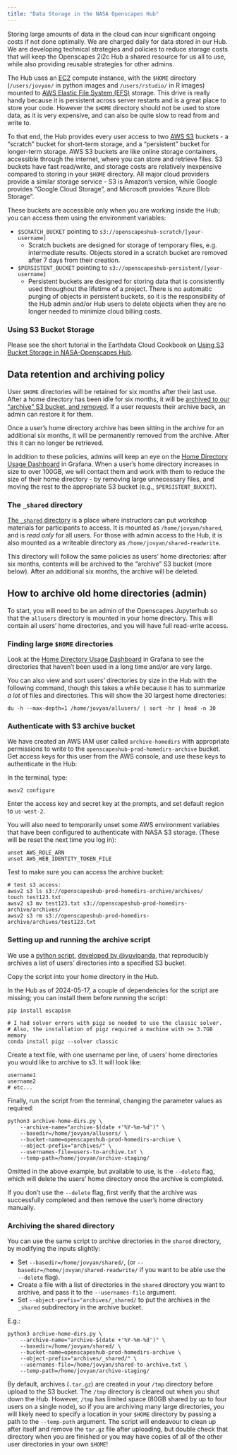 ```yaml
---
title: "Data Storage in the NASA Openscapes Hub"
---
```


Storing large amounts of data in the cloud can incur significant ongoing costs if not done optimally. We are charged daily for data stored in our Hub. We are developing technical strategies and policies to reduce storage costs that will keep the Openscapes 2i2c Hub a shared resource for us all to use, while also providing reusable strategies for other admins.

The Hub uses an [EC2](https://aws.amazon.com/ec2/) compute instance, with the
`$HOME` directory (`/users/jovyan/` in python images and `/users/rstudio/` in R
images) mounted to [AWS Elastic File System (EFS)](https://aws.amazon.com/efs/)
storage. This drive is really handy because it is persistent across server
restarts and is a great place to store your code. However the `$HOME` directory
should not be used to store data, as it is very expensive, and can also be quite
slow to read from and write to. 

To that end, the Hub provides every user access to two [AWS
S3](https://aws.amazon.com/s3/) buckets - a "scratch" bucket for short-term
storage, and a "persistent" bucket for longer-term storage. AWS S3 buckets are
like online storage containers, accessible through the internet, where you can
store and retrieve files. S3 buckets have fast read/write, and storage costs are
relatively inexpensive compared to storing in your `$HOME` directory. All major
cloud providers provide a similar storage service - S3 is Amazon's version, while 
Google provides "Google Cloud Storage", and Microsoft provides "Azure Blob Storage".

These buckets are accessible only when you are working inside the Hub; you can
access them using the environment variables:

- `$SCRATCH_BUCKET` pointing to `s3://openscapeshub-scratch/[your-username]`
    - Scratch buckets are designed for storage of temporary files, e.g.
      intermediate results. Objects stored in a scratch bucket are removed after
      7 days from their creation.
- `$PERSISTENT_BUCKET` pointing to `s3://openscapeshub-persistent/[your-username]`
    - Persistent buckets are designed for storing data that is consistently used
      throughout the lifetime of a project. There is no automatic purging of
      objects in persistent buckets, so it is the responsibility of the Hub
      admin and/or Hub users to delete objects when they are no longer needed to
      minimize cloud billing costs.

### Using S3 Bucket Storage 

Please see the short tutorial in the Earthdata Cloud Cookbook on 
[Using S3 Bucket Storage in NASA-Openscapes Hub](/how-tos/using-s3-storage.html).

## Data retention and archiving policy

User `$HOME` directories will be retained for six months after their last use.
After a home directory has been idle for six months, it will be [archived to our
"archive" S3 bucket, and removed](#how-to-archive-old-home-directories). If a
user requests their archive back, an admin can restore it for them.

Once a user's home directory archive has been sitting in the archive for an 
additional six months, it will be permanently removed from the archive. After
this it can no longer be retrieved. <!-- TODO make this automatic policy in S3 console -->

In addition to these policies, admins will keep an eye on the 
[Home Directory Usage Dashboard](https://grafana.openscapes.2i2c.cloud/d/bd232539-52d0-4435-8a62-fe637dc822be/home-directory-usage-dashboard?orgId=1)
in Grafana. When a user's home directory increases in size to over 100GB, we
will contact them and work with them to reduce the size of their home directory
- by removing large unnecessary files, and moving the rest to the appropriate S3
bucket (e.g., `$PERSISTENT_BUCKET`).

### The `_shared` directory

[The `_shared` directory](https://infrastructure.2i2c.org/topic/infrastructure/storage-layer/#shared-directories) 
is a place where instructors can put workshop materials
for participants to access. It is mounted as `/home/jovyan/shared`, and is _read
only_ for all users. For those with admin access to the Hub, it is also mounted
as a writeable directory as `/home/jovyan/shared-readwrite`.

This directory will follow the same policies as users' home directories: after 
six months, contents will be archived to the "archive" S3 bucket (more below). 
After an additional six months, the archive will be deleted.

## How to archive old home directories (admin)

To start, you will need to be an admin of the Openscapes Jupyterhub so that
the `allusers` directory is mounted in your home directory. This will contain
all users' home directories, and you will have full read-write access.

### Finding large `$HOME` directories

Look at the [Home Directory Usage
Dashboard](https://grafana.openscapes.2i2c.cloud/d/bd232539-52d0-4435-8a62-fe637dc822be/home-directory-usage-dashboard?orgId=1)
in Grafana to see the directories that haven't been used in a long time and/or
are very large.

You can also view and sort users' directories by size in the Hub with the 
following command, though this takes a while because it has to summarize _a lot_ 
of files and directories. This will show the 30 largest home directories:

```
du -h --max-depth=1 /home/jovyan/allusers/ | sort -hr | head -n 30
```

### Authenticate with S3 archive bucket

We have created an AWS IAM user called `archive-homedirs` with appropriate 
permissions to write to the `openscapeshub-prod-homedirs-archive` bucket. 
Get access keys for this user from the AWS console, and use these keys to 
authenticate in the Hub:

In the terminal, type: 

```
awsv2 configure
```

Enter the access key and secret key at the prompts, and set default region to 
`us-west-2`.

You will also need to temporarily unset some AWS environment variables that have 
been configured to authenticate with NASA S3 storage. (These will be reset the next 
time you log in):

```
unset AWS_ROLE_ARN
unset AWS_WEB_IDENTITY_TOKEN_FILE
```

Test to make sure you can access the archive bucket:

```
# test s3 access:
awsv2 s3 ls s3://openscapeshub-prod-homedirs-archive/archives/
touch test123.txt
awsv2 s3 mv test123.txt s3://openscapeshub-prod-homedirs-archive/archives/
awsv2 s3 rm s3://openscapeshub-prod-homedirs-archive/archives/test123.txt
```

### Setting up and running the archive script

We use a [python script](https://github.com/NASA-Openscapes/2i2cAccessPolicies/blob/main/scripts/archive-home-dirs.py), [developed by
@yuvipanda](https://github.com/2i2c-org/features/issues/32), that reproducibly
archives a list of users' directories into a specified S3 bucket.

Copy the script into your home directory in the Hub.

In the Hub as of 2024-05-17, a couple of dependencies for the script are
missing; you can install them before running the script:

```
pip install escapism

# I had solver errors with pigz so needed to use the classic solver. 
# Also, the installation of pigz required a machine with >= 3.7GB memory
conda install pigz --solver classic
```

Create a text file, with one username per line, of users' home directories you
would like to archive to s3. It will look like:

```
username1
username2
# etc...
```

Finally, run the script from the terminal, changing the parameter values as required:

```
python3 archive-home-dirs.py \
    --archive-name="archive-$(date +'%Y-%m-%d')" \
    --basedir=/home/jovyan/allusers/ \
    --bucket-name=openscapeshub-prod-homedirs-archive \
    --object-prefix="archives/" \
    --usernames-file=users-to-archive.txt \
    --temp-path=/home/jovyan/archive-staging/
```

Omitted in the above example, but available to use, is the `--delete` flag, 
which will delete the users' home directory once the archive is completed.

If you don't use the `--delete` flag, first verify that the archive was successfully
completed and then remove the user's home directory manually.

### Archiving the shared directory

You can use the same script to archive directories in the `shared` directory, by modifying 
the inputs slightly:

- Set `--basedir=/home/jovyan/shared/`, (or `--basedir=/home/jovyan/shared-readwrite/`
  if you want to be able use the `--delete` flag).
- Create a file with a list of directories in the `shared` directory you want to archive,
  and pass it to the `--usernames-file` argument.
- Set `--object-prefix="archives/_shared/` to put the archives in the `_shared` subdirectory
  in the archive bucket.

E.g.:

```
python3 archive-home-dirs.py \
    --archive-name="archive-$(date +'%Y-%m-%d')" \
    --basedir=/home/jovyan/shared/ \
    --bucket-name=openscapeshub-prod-homedirs-archive \
    --object-prefix="archives/_shared/" \
    --usernames-file=/home/jovyan/shared-to-archive.txt \
    --temp-path=/home/jovyan/archive-staging/
```

By default, archives (`.tar.gz`) are created in your `/tmp` directory before
upload to the S3 bucket. The `/tmp` directory is cleared out when you shut down
the Hub. However, `/tmp` has limited space (80GB shared by up to four users on a
single node), so if you are archiving many large directories, you will likely
need to specify a location in your `$HOME` directory by passing a path to the
`--temp-path` argument. The script will endeavour to clean up after itself and 
remove the `tar.gz` file after uploading, but double check that directory
when you are finished or you may have copies of all of the other user
directories in your own `$HOME`!
